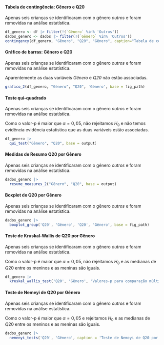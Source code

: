 
#### Tabela de contingência: Gênero e Q20

Apenas seis crianças se identificaram com o gênero _outros_ e foram removidas na análise estatística.

```r
df_genero <- df |> filter(!(`Gênero` %in% 'Outros'))
dados_genero <- dados |> filter(!(`Gênero` %in% 'Outros'))
contingency(df_genero, "Gênero", "Q20", "Gênero", caption="Tabela de contingência: Gênero e Q20.", base = output)
```

#### Gráfico de barras: Gênero e Q20

Apenas seis crianças se identificaram com o gênero _outros_ e foram removidas na análise estatística.

Aparentemente as duas variáveis _Gênero_ e _Q20_ não estão associadas.

```r
grafico_2(df_genero, "Gênero", "Q20", 'Gênero', base = fig_path)
```

#### Teste qui-quadrado

Apenas seis crianças se identificaram com o gênero _outros_ e foram removidas na análise estatística.


Como o valor-p é maior que $\alpha=0,05$, não rejeitamos $H_0$ e não temos evidência evidência estatística que as duas variáveis estão associadas. 

```r
df_genero |> 
  qui_test("Gênero", "Q20", base = output)
```

\cleardoublepage

#### Medidas de Resumo Q20 por Gênero

Apenas seis crianças se identificaram com o gênero _outros_ e foram removidas na análise estatística.

```r
dados_genero |> 
  resume_measures_2("Gênero", "Q20", base = output)
```

#### Boxplot de Q20 por Gênero 

Apenas seis crianças se identificaram com o gênero _outros_ e foram removidas na análise estatística.

```r
dados_genero |>
  boxplot_group('Q20', 'Gênero', 'Q20', 'Gênero', base = fig_path)
```

#### Teste de Kruskal-Wallis de Q20 por Gênero

Apenas seis crianças se identificaram com o gênero _outros_ e foram removidas na análise estatística.

Como o valor-p é maior que $\alpha=0,05$, não rejeitamos $H_0$ e as medianas de $Q20$ entre os meninos e as meninas são iguais.

```r
df_genero |> 
  kruskal_wallis_test('Q20', 'Gênero', 'Valores-p para comparação múltipla de medianas: Q20 e Gênero.', base = output)
```

#### Teste de Nemeyi de Q20 por Gênero

Apenas seis crianças se identificaram com o gênero _outros_ e foram removidas na análise estatística.

Como o valor-p é maior que $\alpha=0,05$ e rejeitamos $H_0$ e as medianas de $Q20$ entre os meninos e as meninas são iguais.

```r
dados_genero |> 
  nemenyi_tests('Q20', 'Gênero', caption = 'Teste de Nemeyi de Q20 por Gênero.', base = output)
``` 
